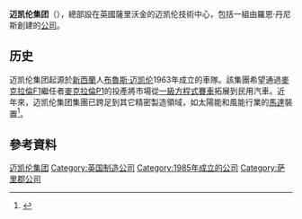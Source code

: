 {{About|公司||迈凯伦 (消歧义)}}
{{expand language|1=en|page=|time=2020-04-25T05:27:30+00:00}}
{{noteTA
|G1=Transport
}}
{{Infobox company
| name = McLaren Group<br/>迈凯伦集团有限公司
| logo = McLaren Speedmark.svg
| type = [[私有公司|私有公司]]
| foundation = 1963
| location = {{UK}}[[薩里|薩里]][[沃金|沃金]]
| key_people = [[羅恩·丹尼斯|羅恩·丹尼斯]]（前主席、前[[首席執行官|首席執行官]]）
| industry = [[賽車|賽車]]
| products = 
| revenue = 25億[[英鎊|英鎊]]（2012）
| operating_income = 32.5億[[英鎊|英鎊]]（2012）
| net_income = 23億[[英鎊|英鎊]]（2012）
| num_employees = 5289（2012）
| subsid = [[迈凯伦競技|迈凯伦競技]] <br /> [[迈凯伦汽车|麥克拉倫汽車]] <br /> [[迈凯伦应用技术|迈凯伦应用技术]]
| parent =
| homepage = [http://www.mclaren.com/group/ 迈凯伦集團]
| footnotes = Source: ICC Financial Analysis Reports
}}

'''迈凯伦集团'''（{{lang-en|'''McLaren Group'''}}），總部設在英國薩里沃金的迈凯伦技術中心，包括一組由羅恩·丹尼斯創建的[[公司|公司]]。

==历史==
迈凯伦集团起源於[[新西蘭|新西蘭]]人[[布魯斯·迈凯伦|布魯斯·迈凯伦]]1963年成立的車隊。該集團希望通過[[麥克拉倫F1|麥克拉倫F1]]繼任者[[麥克拉倫P1|麥克拉倫P1]]的投產將市場從[[一級方程式賽車|一級方程式賽車]]拓展到民用汽車。近年來，迈凯伦集团集團已跨足到其它精密製造領域，如太陽能和風能行業的[[馬達|馬達]]裝置<ref name = "In Detroit, Is There Life After the Big 3?">{{cite news | author = Pete Engardio | title = In Detroit, Is There Life After the Big 3? | publisher = New York Times | date = 2010-02-13 | language = en | accessdate = 2014-02-16 | url = http://www.nytimes.com/2010/02/14/business/economy/14revive.html?pagewanted=all&_r=0 | archive-date = 2018-03-03 | archive-url = https://web.archive.org/web/20180303111531/http://www.nytimes.com/2010/02/14/business/economy/14revive.html?pagewanted=all&_r=0 | dead-url = no }}</ref>。

== 參考資料 ==
{{reflist}}

{{DEFAULTSORT:McLaren Group}}
[[Category:迈凯伦集团|]]
[[Category:英国制造公司|Category:英国制造公司]]
[[Category:1985年成立的公司|Category:1985年成立的公司]]
[[Category:萨里郡公司|Category:萨里郡公司]]